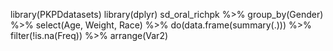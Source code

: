 library(PKPDdatasets)
library(dplyr)
sd_oral_richpk %>% group_by(Gender) %>% select(Age, Weight, Race) %>% do(data.frame(summary(.))) %>% filter(!is.na(Freq)) %>% arrange(Var2)